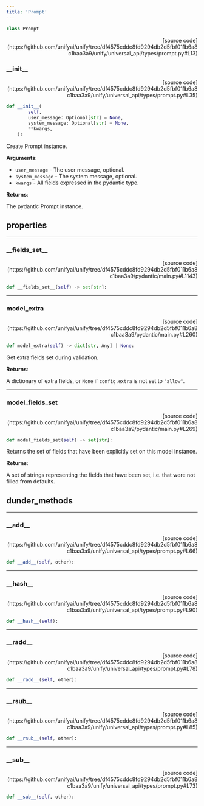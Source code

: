 ```yaml
---
title: 'Prompt'
---
```


```python
class Prompt
```

<p align="right">[source code](https://github.com/unifyai/unify/tree/df4575cddc8fd9294db2d5fbf011b6a8c1baa3a9/unify/universal_api/types/prompt.py#L13)</p>



### \_\_init\_\_

<p align="right">[source code](https://github.com/unifyai/unify/tree/df4575cddc8fd9294db2d5fbf011b6a8c1baa3a9/unify/universal_api/types/prompt.py#L35)</p>

```python
def __init__(
        self,
        user_message: Optional[str] = None,
        system_message: Optional[str] = None,
        **kwargs,
    ):
```

Create Prompt instance.

**Arguments**:

- `user_message` - The user message, optional.
- `system_message` - The system message, optional.
- `kwargs` - All fields expressed in the pydantic type.



**Returns**:

The pydantic Prompt instance.

## properties

---

### \_\_fields\_set\_\_

<p align="right">[source code](https://github.com/unifyai/unify/tree/df4575cddc8fd9294db2d5fbf011b6a8c1baa3a9/pydantic/main.py#L1143)</p>

```python
def __fields_set__(self) -> set[str]:
```



---

### model\_extra

<p align="right">[source code](https://github.com/unifyai/unify/tree/df4575cddc8fd9294db2d5fbf011b6a8c1baa3a9/pydantic/main.py#L260)</p>

```python
def model_extra(self) -> dict[str, Any] | None:
```

Get extra fields set during validation.

**Returns**:

A dictionary of extra fields, or `None` if `config.extra` is not set to `"allow"`.

---

### model\_fields\_set

<p align="right">[source code](https://github.com/unifyai/unify/tree/df4575cddc8fd9294db2d5fbf011b6a8c1baa3a9/pydantic/main.py#L269)</p>

```python
def model_fields_set(self) -> set[str]:
```

Returns the set of fields that have been explicitly set on this model instance.

**Returns**:

A set of strings representing the fields that have been set,
i.e. that were not filled from defaults.

## dunder_methods

---

### \_\_add\_\_

<p align="right">[source code](https://github.com/unifyai/unify/tree/df4575cddc8fd9294db2d5fbf011b6a8c1baa3a9/unify/universal_api/types/prompt.py#L66)</p>

```python
def __add__(self, other):
```



---

### \_\_hash\_\_

<p align="right">[source code](https://github.com/unifyai/unify/tree/df4575cddc8fd9294db2d5fbf011b6a8c1baa3a9/unify/universal_api/types/prompt.py#L90)</p>

```python
def __hash__(self):
```



---

### \_\_radd\_\_

<p align="right">[source code](https://github.com/unifyai/unify/tree/df4575cddc8fd9294db2d5fbf011b6a8c1baa3a9/unify/universal_api/types/prompt.py#L78)</p>

```python
def __radd__(self, other):
```



---

### \_\_rsub\_\_

<p align="right">[source code](https://github.com/unifyai/unify/tree/df4575cddc8fd9294db2d5fbf011b6a8c1baa3a9/unify/universal_api/types/prompt.py#L85)</p>

```python
def __rsub__(self, other):
```



---

### \_\_sub\_\_

<p align="right">[source code](https://github.com/unifyai/unify/tree/df4575cddc8fd9294db2d5fbf011b6a8c1baa3a9/unify/universal_api/types/prompt.py#L73)</p>

```python
def __sub__(self, other):
```

